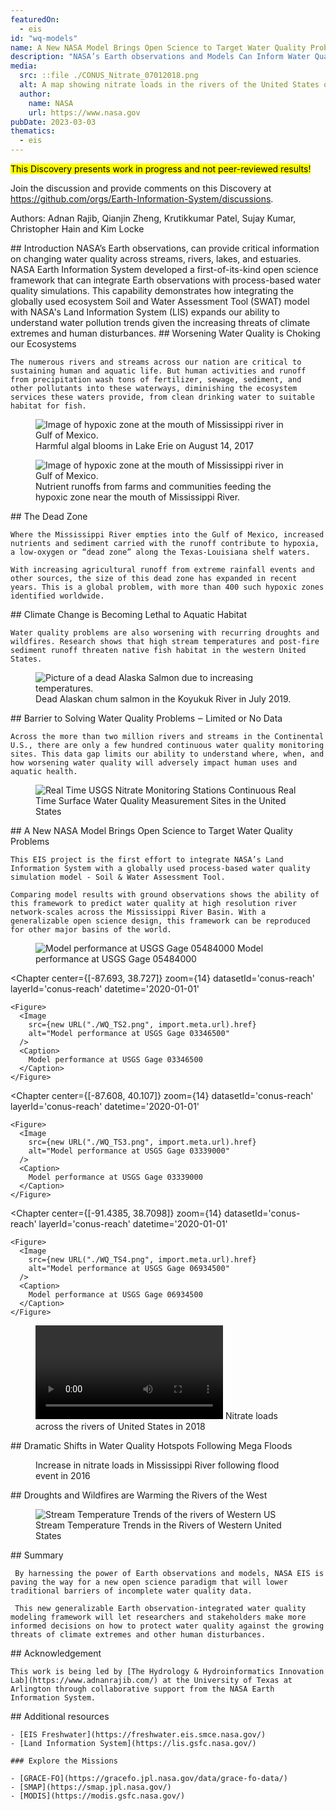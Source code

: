 ```yaml
---
featuredOn:
  - eis
id: "wq-models"
name: A New NASA Model Brings Open Science to Target Water Quality Problems
description: "NASA’s Earth observations and Models Can Inform Water Quality and Resource Protection Decisions"
media:
  src: ::file ./CONUS_Nitrate_07012018.png
  alt: A map showing nitrate loads in the rivers of the United States on 07/01/2018
  author:
    name: NASA
    url: https://www.nasa.gov
pubDate: 2023-03-03
thematics:
  - eis
---
```


<Block>
  <Prose>
  <mark>This Discovery presents work in progress and not peer-reviewed results!</mark>
  
  
  Join the discussion and provide comments on this Discovery at https://github.com/orgs/Earth-Information-System/discussions.

  Authors: Adnan Rajib, Qianjin Zheng, Krutikkumar Patel, Sujay Kumar, Christopher Hain and Kim Locke 
  </Prose>
</Block>


<Block>
  <Prose>
  ## Introduction
    NASA’s Earth observations, can provide critical information on changing water quality across streams, rivers, lakes, and estuaries. NASA Earth Information System developed a first-of-its-kind open science framework that can integrate Earth observations with process-based water quality simulations. This capability demonstrates how integrating the globally used ecosystem Soil and Water Assessment Tool (SWAT) model with NASA's Land Information System (LIS) expands our ability to understand water pollution trends given the increasing threats of climate extremes and human disturbances.
    
  </Prose>
</Block>

<Block>
  <Prose>
    ## Worsening Water Quality is Choking our Ecosystems

    The numerous rivers and streams across our nation are critical to sustaining human and aquatic life. But human activities and runoff from precipitation wash tons of fertilizer, sewage, sediment, and other pollutants into these waterways, diminishing the ecosystem services these waters provide, from clean drinking water to suitable habitat for fish.
 
  </Prose>
  <Figure>
    <Image
      src={new URL("./AlgalBlooms_LakeErie.jpg", import.meta.url).href}
      alt="Image of hypoxic zone at the mouth of Mississippi river in Gulf of Mexico."
    />
    <Caption
      attrAuthor='NOAA Great Lakes Environmental Research Laboratory'
      attrUrl='https://www.flickr.com/photos/noaa_glerl/36546197872/in/photostream/'
    >
      Harmful algal blooms in Lake Erie on August 14, 2017
    </Caption>
  </Figure>
</Block>


<Block>
  <Figure>
    <Image
      src={new URL("./Hypoxic_Mississippi.jpg", import.meta.url).href}
      alt="Image of hypoxic zone at the mouth of Mississippi river in Gulf of Mexico."
    />
    <Caption
      attrAuthor='NOAA'
      attrUrl='https://www.nationalfisherman.com/noaa-expects-average-sized-gulf-of-mexico-dead-zone-this-summer'
    >
      Nutrient runoffs from farms and communities feeding the hypoxic zone near the mouth of Mississippi River.
    </Caption>
  </Figure>
  <Prose>
    ## The Dead Zone
    
    Where the Mississippi River empties into the Gulf of Mexico, increased nutrients and sediment carried with the runoff contribute to hypoxia, a low-oxygen or “dead zone” along the Texas-Louisiana shelf waters.

    With increasing agricultural runoff from extreme rainfall events and other sources, the size of this dead zone has expanded in recent years. This is a global problem, with more than 400 such hypoxic zones identified worldwide.

  </Prose>
</Block>

<Block>
  <Prose>
    ## Climate Change is Becoming Lethal to Aquatic Habitat

	Water quality problems are also worsening with recurring droughts and wildfires. Research shows that high stream temperatures and post-fire sediment runoff threaten native fish habitat in the western United States.

  </Prose>
  <Figure>
    <Image
      src={new URL("./dead_chum_salmon.jpeg", import.meta.url).href}
      alt="Picture of a dead Alaska Salmon due to increasing temperatures."
    />
    <Caption
      attrAuthor='Stephanie Quinn-Davidson'
      attrUrl='https://news.climate.columbia.edu/2019/09/06/warming-rivers-salmon-die-offs/'
    >
      Dead Alaskan chum salmon in the Koyukuk River in July 2019.
    </Caption>
  </Figure>
</Block>


<Block>
    <Prose>
    ## Barrier to Solving Water Quality Problems ‒ Limited or No Data

	Across the more than two million rivers and streams in the Continental U.S., there are only a few hundred continuous water quality monitoring sites. This data gap limits our ability to understand where, when, and how worsening water quality will adversely impact human uses and aquatic health.

  </Prose>
</Block>

<Block type='wide'>
  <Figure>
    <Image
      src={new URL("./USGS_WQSites.png", import.meta.url).href}
      alt="Real Time USGS Nitrate Monitoring Stations"
    />
    <Caption
      attrAuthor='USGS'
      attrUrl='https://waterwatch.usgs.gov/wqwatch/?pcode=00630'
    >
      Continuous Real Time Surface Water Quality Measurement Sites in the United States
    </Caption>
  </Figure>
</Block>

<ScrollytellingBlock>
  <Chapter
    center={[-100, 37]}
    zoom={4}
    datasetId='conus-reach'
    layerId='conus-reach'
    datetime='2020-01-01'
  >
    ## A New NASA Model Brings Open Science to Target Water Quality Problems

    This EIS project is the first effort to integrate NASA’s Land Information System with a globally used process-based water quality simulation model - Soil & Water Assessment Tool.

    Comparing model results with ground observations shows the ability of this framework to predict water quality at high resolution river network-scales across the Mississippi River Basin. With a generalizable open science design, this framework can be reproduced for other major basins of the world. 

  </Chapter>
  <Chapter
    center={[-94.167, 41.591]}
    zoom={14}
    datasetId='conus-reach'
    layerId='conus-reach'
    datetime='2020-01-01'
  >
    <Figure>
      <Image
        src={new URL("./WQ_TS1.png", import.meta.url).href}
        alt="Model performance at USGS Gage 05484000"
      />
      <Caption>
        Model performance at USGS Gage 05484000
      </Caption>
    </Figure>
  </Chapter>

  <Chapter
    center={[-87.693, 38.727]}
    zoom={14}
    datasetId='conus-reach'
    layerId='conus-reach'
    datetime='2020-01-01'
  >
    <Figure>
      <Image
        src={new URL("./WQ_TS2.png", import.meta.url).href}
        alt="Model performance at USGS Gage 03346500"
      />
      <Caption>
        Model performance at USGS Gage 03346500
      </Caption>
    </Figure>
  </Chapter>

  <Chapter
    center={[-87.608, 40.107]}
    zoom={14}
    datasetId='conus-reach'
    layerId='conus-reach'
    datetime='2020-01-01'
  >
    <Figure>
      <Image
        src={new URL("./WQ_TS3.png", import.meta.url).href}
        alt="Model performance at USGS Gage 03339000"
      />
      <Caption>
        Model performance at USGS Gage 03339000
      </Caption>
    </Figure>
  </Chapter>

  <Chapter
    center={[-91.4385, 38.7098]}
    zoom={14}
    datasetId='conus-reach'
    layerId='conus-reach'
    datetime='2020-01-01'
  >
    <Figure>
      <Image
        src={new URL("./WQ_TS4.png", import.meta.url).href}
        alt="Model performance at USGS Gage 06934500"
      />
      <Caption>
        Model performance at USGS Gage 06934500
      </Caption>
    </Figure>
  </Chapter>

</ScrollytellingBlock>

<Block>
  <Figure>
     <video style={{ width: '100%', aspectRatio: "16/9" }} controls>
      <source
        src={new URL('./Animated_NO3_2018.mp4', import.meta.url).href} type="video/mp4"
      />
      Your browser does not support the video tag.
    </video>
    <Caption>
      Nitrate loads across the rivers of United States in 2018
    </Caption>
  </Figure>
</Block>

<Block>
  <Prose>
    ## Dramatic Shifts in Water Quality Hotspots Following Mega Floods
  </Prose>
</Block>

<Block type='wide'>
  <Figure>
    <CompareImage
      leftImageSrc={new URL("./pre_flood.png", import.meta.url).href}
      leftImageAlt="Changes in nitrate loads before flooding in 2016"
      rightImageSrc={new URL("./post_flood.png", import.meta.url).href}
      rightImageAlt="Changes in nitrate loads after flooding in 2016"
    />
    <Caption>
      Increase in nitrate loads in Mississippi River following flood event in 2016
    </Caption>
  </Figure>
</Block>

<Block>
  <Prose>
    ## Droughts and Wildfires are Warming the Rivers of the West


  </Prose>
  <Figure>
    <Image
      src={new URL("./StreamTemp_WesternUS.png", import.meta.url).href}
      alt="Stream Temperature Trends of the rivers of Western US"
    />
    <Caption>
      Stream Temperature Trends in the Rivers of Western United States
    </Caption>
  </Figure>
</Block>


<Block>
  <Prose>
    ## Summary

     By harnessing the power of Earth observations and models, NASA EIS is paving the way for a new open science paradigm that will lower traditional barriers of incomplete water quality data. 

     This new generalizable Earth observation-integrated water quality modeling framework will let researchers and stakeholders make more informed decisions on how to protect water quality against the growing threats of climate extremes and other human disturbances.

  </Prose>
</Block>

<Block>
  <Prose>
    ## Acknowledgement

    This work is being led by [The Hydrology & Hydroinformatics Innovation Lab](https://www.adnanrajib.com/) at the University of Texas at Arlington through collaborative support from the NASA Earth Information System.

  </Prose>
</Block>




<Block>
  <Prose>
    ## Additional resources

    - [EIS Freshwater](https://freshwater.eis.smce.nasa.gov/)
    - [Land Information System](https://lis.gsfc.nasa.gov/)

    ### Explore the Missions

    - [GRACE-FO](https://gracefo.jpl.nasa.gov/data/grace-fo-data/)
    - [SMAP](https://smap.jpl.nasa.gov/)
    - [MODIS](https://modis.gsfc.nasa.gov/)
  </Prose>
</Block>
